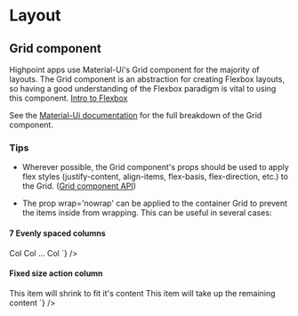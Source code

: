 
<Meta title='Standardization|General/Layout' />

# Layout

## Grid component

Highpoint apps use Material-Ui's Grid component for the majority of layouts. The Grid component is an abstraction for creating Flexbox layouts, so having a good understanding of the Flexbox paradigm is vital to using this component. [Intro to Flexbox](https://css-tricks.com/snippets/css/a-guide-to-flexbox/) 

See the [Material-Ui documentation](https://material-ui.com/api/grid/) for the full breakdown of the Grid component.

### Tips

- Wherever possible, the Grid component's props should be used to apply flex styles (justify-content, align-items, flex-basis, flex-direction, etc.) to the Grid. ([Grid component API](https://material-ui.com/api/grid/))

- The prop wrap='nowrap' can be applied to the container Grid to prevent the items inside from wrapping. This can be useful in several cases:

#### 7 Evenly spaced columns
<SevenColumns />
<Source code={`
<Grid container wrap='nowrap'>
    <Grid item xs={12}>Col</Grid>
    <Grid item xs={12}>Col</Grid>
    ...
    <Grid item xs={12}>Col</Grid>
</Grid>
`} />

#### Fixed size action column
<NoWrap />
<Source code={`
    <Grid container wrap='nowrap'>
        <Grid item>
        This item will shrink to fit it's content
        </Grid>
        <Grid item xs={12}>
        This item will take up the remaining content
        </Grid>
    </Grid>
`} />